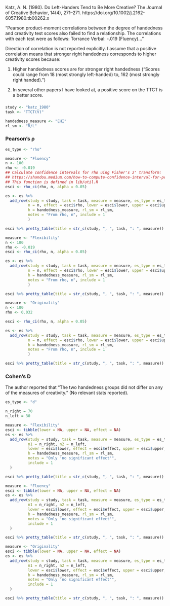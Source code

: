 <!-- Dependencies: tidyverse, psych, common/pretty_table.R -->

Katz, A. N. (1980). Do Left-Handers Tend to Be More Creative? The Journal of Creative Behavior, 14(4), 271–271. https://doi.org/10.1002/j.2162-6057.1980.tb00262.x

"Pearson product-moment correlations between the degree
of handedness and creativity test scores also failed to find a
relationship. The correlations with each test were as follows:
Torrance Verbal: -.019 (Fluency)..."

Direction of correlation is not reported explicitly. I assume that a positive correlation means that stronger right handedness corresponds to higher creativity scores because:

1. Higher handedness scores are for stronger right handedness ("Scores could range from 18 (most strongly left-handed) to, 162 (most strongly right·handed).")

2. In several other papers I have looked at, a positive score on the TTCT is a better score.

### {.tabset}
```r
study <- "katz_1980"
task <- "TTCT(V)"
```

```r
handedness_measure <- "EHI"
rl_sm <- "R/L"
```

### Pearson's ρ
```r
es_type <- "rho"
```

```r
measure <- "Fluency"
n <- 100
rho <- -0.019
## Calculate confidence intervals for rho uing Fisher's z' transform:
## https://shandou.medium.com/how-to-compute-confidence-interval-for-pearsons-r-a-brief-guide-951445b9cb2d
## This function is defined in lib/util.R
esci <- rho_ci(rho, n, alpha = 0.05)

es <- es %>%
  add_row(study = study, task = task, measure = measure, es_type = es_type,
          n = n, effect = esci$rho, lower = esci$lower, upper = esci$upper,
          h = handedness_measure, rl_sm = rl_sm,
          notes = "From rho, n", include = 1
          )

esci %>% pretty_table(title = str_c(study, ", ", task, ": ", measure))
```

```r
measure <- "Flexibility"
n <- 100
rho <- -0.019
esci <- rho_ci(rho, n, alpha = 0.05)

es <- es %>%
  add_row(study = study, task = task, measure = measure, es_type = es_type,
          n = n, effect = esci$rho, lower = esci$lower, upper = esci$upper,
          h = handedness_measure, rl_sm = rl_sm,
          notes = "From rho, n", include = 1
          )

esci %>% pretty_table(title = str_c(study, ", ", task, ": ", measure))
```

```r
measure <- "Originality"
n <- 100
rho <- 0.032

esci <- rho_ci(rho, n, alpha = 0.05)

es <- es %>%
  add_row(study = study, task = task, measure = measure, es_type = es_type,
          n = n, effect = esci$rho, lower = esci$lower, upper = esci$upper,
          h = handedness_measure, rl_sm = rl_sm,
          notes = "From rho, n", include = 1
          )

esci %>% pretty_table(title = str_c(study, ", ", task, ": ", measure))
```

### Cohen's D
The author reported that "The two handedness groups did not differ on any of the measures of creativity." (No relevant stats reported).

```r
es_type <- "d"
```

```r
n_right = 70
n_left = 30
```

```r
measure <- "Flexibility"
esci <- tibble(lower = NA, upper = NA, effect = NA)
es <- es %>%
  add_row(study = study, task = task, measure = measure, es_type = es_type,
          n1 = n_right, n2 = n_left,
          lower = esci$lower, effect = esci$effect, upper = esci$upper,
          h = handedness_measure, rl_sm = rl_sm,
          notes = "Only 'no significant effect'",
          include = 1
  )

esci %>% pretty_table(title = str_c(study, ", ", task, ": ", measure))
```

```r
measure <- "Fluency"
esci <- tibble(lower = NA, upper = NA, effect = NA)
es <- es %>%
  add_row(study = study, task = task, measure = measure, es_type = es_type,
          n1 = n_right, n2 = n_left,
          lower = esci$lower, effect = esci$effect, upper = esci$upper,
          h = handedness_measure, rl_sm = rl_sm,
          notes = "Only 'no significant effect'",
          include = 1
  )

esci %>% pretty_table(title = str_c(study, ", ", task, ": ", measure))
```

```r
measure <- "Originality"
esci <- tibble(lower = NA, upper = NA, effect = NA)
es <- es %>%
  add_row(study = study, task = task, measure = measure, es_type = es_type,
          n1 = n_right, n2 = n_left,
          lower = esci$lower, effect = esci$effect, upper = esci$upper,
          h = handedness_measure, rl_sm = rl_sm,
          notes = "Only 'no significant effect'",
          include = 1
  )

esci %>% pretty_table(title = str_c(study, ", ", task, ": ", measure))
```
